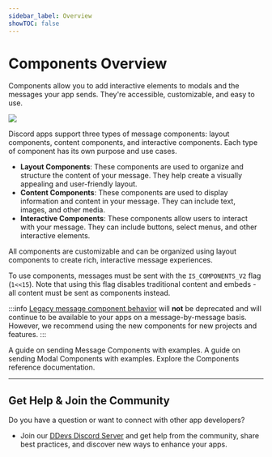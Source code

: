 ```yaml
---
sidebar_label: Overview
showTOC: false
---
```


# Components Overview

Components allow you to add interactive elements to modals and the messages your app sends. They're accessible, customizable, and easy to use.

![](images/components/hero.png)

Discord apps support three types of message components: layout components, content components, and interactive components. Each type of component has its own purpose and use cases.

- **Layout Components**: These components are used to organize and structure the content of your message. They help create a visually appealing and user-friendly layout.
- **Content Components**: These components are used to display information and content in your message. They can include text, images, and other media.
- **Interactive Components**: These components allow users to interact with your message. They can include buttons, select menus, and other interactive elements.

All components are customizable and can be organized using layout components to create rich, interactive message experiences.

To use components, messages must be sent with the `IS_COMPONENTS_V2` flag (`1<<15`). Note that using this flag disables traditional content and embeds - all content must be sent as components instead.

:::info
[Legacy message component behavior](/docs/components/reference#legacy-message-component-behavior) will **not** be deprecated and will continue to be available to your apps on a message-by-message basis. However, we recommend using the new components for new projects and features.
:::

<Container>
  <Card title="Using Message Components" link="/docs/components/using-message-components" icon="ChatDotsIcon">
    A guide on sending Message Components with examples.
  </Card>
   <Card title="Using Modal Components" link="/docs/components/using-modal-components" icon="CompassIcon">
    A guide on sending Modal Components with examples.
  </Card>
  <Card title="Component Reference" link="/docs/components/reference" icon="BrowserIcon">
    Explore the Components reference documentation.
  </Card>
</Container>

---

## Get Help & Join the Community

Do you have a question or want to connect with other app developers? 

- Join our [DDevs Discord Server](https://discord.gg/discord-developers) and get help from the community, share best practices, and discover new ways to enhance your apps.